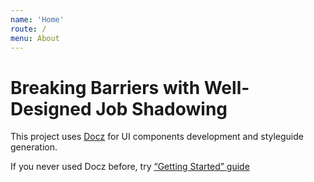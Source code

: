 ```yaml
---
name: 'Home'
route: /
menu: About
---
```


# Breaking Barriers with Well-Designed Job Shadowing

This project uses [Docz](https://www.docz.site/) for UI components development and styleguide generation.

If you never used Docz before, try [“Getting Started” guide](https://www.docz.site/docs/getting-started)
